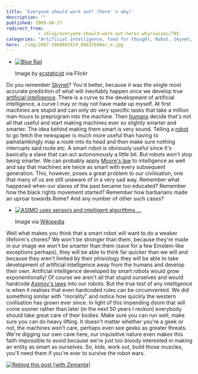 ```yaml
---
title: 'Everyone should work out! (here''s why)'
description: ""
published: 2009-08-27
redirect_from: 
            - /blog/everyone-should-work-out-heres-why/swizec/705
categories: "Artificial intelligence, food for thought, Robot, Skynet, Uncategorized"
hero: ./img/2607-3860865429_04637b98ec_m.jpg
---
```

- [![Blue Rail](./img/2607-3860865429_04637b98ec_m.jpg "Blue Rail")](http://www.flickr.com/photos/41864721@N00/3860865429/)

  Image by [ecstaticist](http://www.flickr.com/photos/41864721@N00/3860865429/) via Flickr

Do you remember [Skynet](http://en.wikipedia.org/wiki/Skynet_%28Terminator%29 "Skynet (Terminator)")? You&#x27;d better, because it was the single most accurate prediction of what will inevitably happen once we develop true [artificial intelligence](http://en.wikipedia.org/wiki/Artificial_intelligence "Artificial intelligence"). There is a curve to the development of artificial intelligence, a curve I may or may not have made up myself. At first machines are stupid and can only do very specific tasks that take a million man-hours to preprogram into the machine. Then [humans](http://en.wikipedia.org/wiki/Human "Human") decide that&#x27;s not all that useful and start making machines ever so slightly smarter and smarter. The idea behind making them smart is very sound. Telling a [robot](http://en.wikipedia.org/wiki/Robot "Robot") to go fetch the newspaper is much more useful than having to painstainkingly map a route into its head and then make sure nothing interrupts said route etc. A smart robot is obviously useful since it&#x27;s basically a slave that can act autonomously a little bit. But robots won&#x27;t stop being smarter. We can probably apply [Moore&#x27;s law](http://en.wikipedia.org/wiki/Moore%27s_law "Moore&#x27;s law") to intelligence as well and say that machines are twice as smart with every subsequent generation. This, however, poses a great problem to our civilisation, one that many of us are still unaware of in a very sad way. Remember what happened when our slaves of the past became too educated? Remember how the black rights movement started? Remember how barbarians made an uproar towards Rome? And any number of other such cases?

- [![ASIMO uses sensors and intelligent algorithms ...](./img/wikipedia-commons-thumb-d-d1-Honda_ASIMO_Walking_Stairs.JPG-300px-Honda_ASIMO_Walking_Stairs.jpg "ASIMO uses sensors and intelligent algorithms ...")](http://commons.wikipedia.org/wiki/Image:Honda_ASIMO_Walking_Stairs.JPG)

  Image via [Wikipedia](http://commons.wikipedia.org/wiki/Image:Honda_ASIMO_Walking_Stairs.JPG)

Well what makes you think that a smart robot will want to do a weaker lifeform&#x27;s chores? We won&#x27;t be stronger than them, because they&#x27;re made in our image we won&#x27;t be smarter than them (save for a few Einstein-like exceptions perhaps), they will be able to think far quicker than we will and because they aren&#x27;t limited by their phisiology they will be able to take development of artificial intelligence away from the humans and develop their own. Artificial intelligence developed by smart robots would grow exponentionally! Of course we aren&#x27;t all that stupid ourselves and would hardcode [Asimov&#x27;s laws](http://en.wikipedia.org/wiki/Three_Laws_of_Robotics "Three Laws of Robotics") into our robots. But the true test of any intelligence is when it realises that even hardcoded rules can be circumvented. We did something similar with &quot;morality&quot; and notice how quickly the western civilisation has grown ever since. In light of this impending doom that will come sooner rather than later (in the next 50 years I reckon) everybody should take great care of their bodies. Make sure you can run well, make sure you can do heavy lifting. It doesn&#x27;t matter whether you&#x27;re a geek or not, the machines won&#x27;t care, perhaps even see geeks as greater threats. We&#x27;re digging our own cave here, our inquisitive nature even makes this faith impossible to avoid because we&#x27;re just too bloody interested in making an entity as smart as ourselves. So, kids, work out, build those muscles, you&#x27;ll need them if you&#x27;re ever to survive the robot wars.

[![Reblog this post \[with Zemanta\]](http://img.zemanta.com/reblog_e.png?x-id=e5358466-69c5-45b5-94be-b364a29b67e6)](http://reblog.zemanta.com/zemified/e5358466-69c5-45b5-94be-b364a29b67e6/ "Reblog this post \[with Zemanta]")